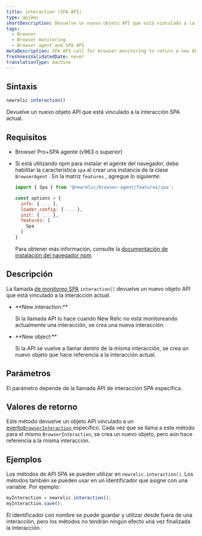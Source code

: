 ```yaml
---
title: interaction (SPA API)
type: apiDoc
shortDescription: Devuelve un nuevo objeto API que está vinculado a la interacción SPA actual.
tags:
  - Browser
  - Browser monitoring
  - Browser agent and SPA API
metaDescription: SPA API call for browser monitoring to return a new API object that is bound to the current interaction.
freshnessValidatedDate: never
translationType: machine
---
```


## Sintaxis

```js
newrelic.interaction()
```

Devuelve un nuevo objeto API que está vinculado a la interacción SPA actual.

## Requisitos

* Browser Pro+SPA agente (v963 o superior)

* Si está utilizando npm para instalar el agente del navegador, debe habilitar la característica `spa` al crear una instancia de la clase `BrowserAgent` . En la matriz `features` , agregue lo siguiente:

  ```js
  import { Spa } from '@newrelic/browser-agent/features/spa';

  const options = {
    info: { ... },
    loader_config: { ... },
    init: { ... },
    features: [
      Spa
    ]
  }
  ```

  Para obtener más información, consulte la [documentación de instalación del navegador npm](https://www.npmjs.com/package/@newrelic/browser-agent#new-relic-browser-agent).

## Descripción

La llamada [de monitoreo SPA](/docs/browser/single-page-app-monitoring/get-started/introduction-single-page-app-monitoring) `interaction()` devuelve un nuevo objeto API que está vinculado a la interacción actual.

* <DNT>
    **New interaction:**
  </DNT>

  Si la llamada API lo hace cuando New Relic no está monitoreando actualmente una interacción, se crea una nueva interacción.

* <DNT>
    **New object:**
  </DNT>

  Si la API se vuelve a llamar dentro de la misma interacción, se crea un nuevo objeto que hace referencia a la interacción actual.

## Parámetros

El parámetro depende de la llamada API de interacción SPA específica.

## Valores de retorno

Este método devuelve un objeto API vinculado a un [evento`BrowserInteraction` ](/docs/insights/explore-data/attributes/browser-default-attributes-insights#browserinteraction-attributes)específico. Cada vez que se llama a este método para el mismo `BrowserInteraction`, se crea un nuevo objeto, pero aún hace referencia a la misma interacción.

## Ejemplos

Los métodos de API SPA se pueden utilizar en `newrelic.interaction()`. Los métodos también se pueden usar en un identificador que asigne con una variable. Por ejemplo:

```js
myInteraction = newrelic.interaction();
myInteraction.save();
```

El identificador con nombre se puede guardar y utilizar desde fuera de una interacción, pero los métodos no tendrán ningún efecto una vez finalizada la interacción.
